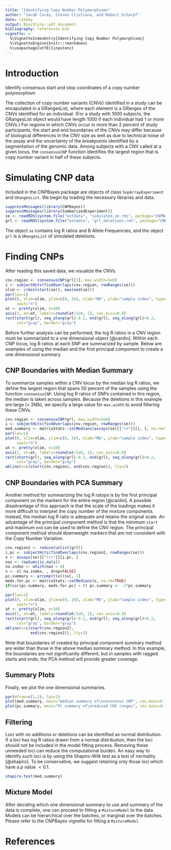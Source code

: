 ```yaml
---
title: "Identifying Copy Number Polymorphisms"
author: "Jacob Carey, Steven Cristiano, and Robert Scharpf"
date: \today
output: BiocStyle::pdf_document
bibliography: references.bib
vignette: >
  %\VignetteIndexEntry{Identifying Copy Number Polymorphisms}
  %\VignetteEngine{knitr::rmarkdown}
  %\usepackage[utf8]{inputenc} 
---
```


# Introduction

Identify consensus start and stop coordinates of a copy number
polymorphism

The collection of copy number variants (CNVs) identified in a study
can be encapulated in a GRangesList, where each element is a GRanges
of the CNVs identified for an individual.  (For a study with 1000
subjects, the GRangesList object would have length 1000 if each
individual had 1 or more CNVs.)  For regions in which CNVs occur in
more than 2 percent of study participants, the start and end
boundaries of the CNVs may differ because of biological differences in
the CNV size as well as due to technical noise of the assay and the
uncertainty of the breakpoints identified by a segmentation of the
genomic data.  Among subjects with a CNV called at a given locus, the
`consensusCNP` function identifies the largest region that is copy
number variant in half of these subjects.

# Simulating CNP data

Included in the CNPBayes package are objects of class `SnpArrayExperiment`
and `GRangesList`. We begin by loading the necessary libraries and data.

```r
suppressMessages(library(CNPBayes))
suppressMessages(library(SummarizedExperiment))
se <- readRDS(system.file("extdata", "simulated_se.rds", package="CNPBayes"))
grl <- readRDS(system.file("extdata", "grl_deletions.rds", package="CNPBayes"))
```

The object `se` contains log R ratios and B Allele Frequencies, and the object
`grl` is a `GRangesList` of simulated deletions. 

# Finding CNPs

After reading this saved data, we visualize the CNVs.

```r
cnv.region <- consensusCNP(grl[1], max.width=5e6)
i <- subjectHits(findOverlaps(cnv.region, rowRanges(se)))
xlim <- c(min(start(se)), max(end(se)))
par(las=1)
plot(0, xlim=xlim, ylim=c(0, 26), xlab="Mb", ylab="sample index", type="n",
     xaxt="n")
at <- pretty(xlim, n=10)
axis(1, at=at, labels=round(at/1e6, 1), cex.axis=0.8)
rect(start(grl), seq_along(grl)-0.2, end(grl), seq_along(grl)+0.2,
     col="gray", border="gray")
```

Before further analysis can be performed, the log R ratios in a CNV region must
be summarized to a one dimensional object [@cardin]. Within each CNP locus, 
log R ratios at each SNP are summarized by sample. Below are examples of using 
the median and the first principal component to create a one dimensional 
summary.

## CNP Boundaries with Median Summary
To summarize samples within a CNV locus by the median log R ratios, we define 
the largest region that spans 50 percent of the samples using the function
`consensusCNP`.  Using log R ratios of SNPs contained in this region, the
median is taken across samples.  Because the deletions in this example are 
large ($>$ 2Mb), we specify a large value for `max.width` to avoid filtering
these CNVs.

```r
cnv.region <- consensusCNP(grl, max.width=5e6)
i <- subjectHits(findOverlaps(cnv.region, rowRanges(se)))
med.summary <- matrixStats::colMedians(assays(se)[["cn"]][i, ], na.rm=TRUE)
par(las=1)
plot(0, xlim=xlim, ylim=c(0, 26), xlab="Mb", ylab="sample index", type="n",
     xaxt="n")
at <- pretty(xlim, n=10)
axis(1, at=at, labels=round(at/1e6, 1), cex.axis=0.8)
rect(start(grl), seq_along(grl)-0.2, end(grl), seq_along(grl)+0.2,
     col="gray", border="gray")
abline(v=c(start(cnv.region), end(cnv.region)), lty=2)
```

## CNP Boundaries with PCA Summary
Another method for summarizing the log R ratops is by the first principal 
component on the markers for the entire region [@cardin]. A possible 
disadvantage of this approach is that the scale of the loadings makes it more 
difficult to interpret the copy number of the mixture components. Instead, 
the median log R ratio is adequate and retains the original scale. An 
advantage of the principal component method is that the minimum `start` and 
maximum `end` can be used to define the CNV region. The principal component 
method should downweight markers that are not consistent with the Copy Number 
Variation.

```r
cnv.region2 <- reduce(unlist(grl))
i.pc <- subjectHits(findOverlaps(cnv.region2, rowRanges(se)))
x <- assays(se)[["lrr"]][i.pc, ]
nas <- rowSums(is.na(x))
na.index <- which(nas > 0)
x <- x[-na.index, , drop=FALSE]
pc.summary <- prcomp(t(x))$x[, 1]
meds.for.pc <- matrixStats::colMedians(x, na.rm=TRUE)
if(cor(pc.summary, meds.for.pc) < 0) pc.summary <- -1*pc.summary

par(las=1)
plot(0, xlim=xlim, ylim=c(0, 26), xlab="Mb", ylab="sample index", type="n",
     xaxt="n")
at <- pretty(xlim, n=10)
axis(1, at=at, labels=round(at/1e6, 1), cex.axis=0.8)
rect(start(grl), seq_along(grl)-0.2, end(grl), seq_along(grl)+0.2,
     col="gray", border="gray")
abline(v=c(start(cnv.region2), 
           end(cnv.region2)), lty=2)
```

Note that boundaries of created by principal component summary method
are wider than those in the above median summary method. In this
example, the boundaries are not significantly different, but in samples
with ragged starts and ends, the PCA method will provide greater
coverage.

## Summary Plots
Finally, we plot the one dimensional summaries.

```r
par(mfrow=c(1,2), las=1)
plot(med.summary, main="median summary of\nconsensus CNP", cex.main=0.7, pch=20)
plot(pc.summary, main="PC summary of\nreduced CNV ranges", cex.main=0.7, pch=20)
```

## Filtering
Loci with no additions or deletions can be identified as normal distribution. If a loci has log R ratios drawn from a normal distribution, then the loci should not be included in the model fitting process. Removing these unneeded loci can reduce the computational burden. An easy way to identify such loci is by using the Shapiro-Wilk test as a test of normality [@shapiro]. To be conservative, we suggest retaining only those loci which have a *p* value $< 0.1$. 

```r
shapiro.test(med.summary)
```

## Mixture Model
After deciding which one dimensional summary to use and summary of the data is
complete, one can proceed to fitting a `MixtureModel` to the data. Models can
be hierarchical over the batches, or marginal over the batches.  Please refer 
to the CNPBayes vignette for fitting a `MixtureModel`.

# References
